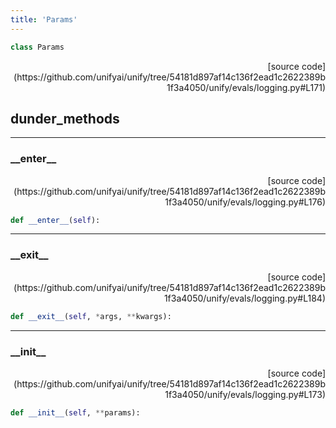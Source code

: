 ```yaml
---
title: 'Params'
---
```


```python
class Params
```

<p align="right">[source code](https://github.com/unifyai/unify/tree/54181d897af14c136f2ead1c2622389b1f3a4050/unify/evals/logging.py#L171)</p>



## dunder_methods

---

### \_\_enter\_\_

<p align="right">[source code](https://github.com/unifyai/unify/tree/54181d897af14c136f2ead1c2622389b1f3a4050/unify/evals/logging.py#L176)</p>

```python
def __enter__(self):
```



---

### \_\_exit\_\_

<p align="right">[source code](https://github.com/unifyai/unify/tree/54181d897af14c136f2ead1c2622389b1f3a4050/unify/evals/logging.py#L184)</p>

```python
def __exit__(self, *args, **kwargs):
```



---

### \_\_init\_\_

<p align="right">[source code](https://github.com/unifyai/unify/tree/54181d897af14c136f2ead1c2622389b1f3a4050/unify/evals/logging.py#L173)</p>

```python
def __init__(self, **params):
```

